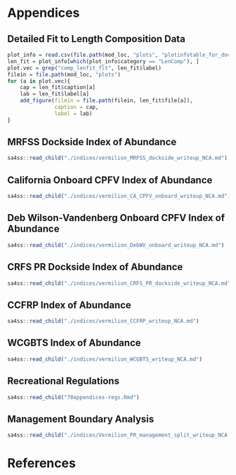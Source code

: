 \newpage

# Appendices{-}

\renewcommand{\thesubsection}{Appendix \Alph{subsection}}


## Detailed Fit to Length Composition Data{#append-fit} 
\renewcommand{\thepage}{A\arabic{page}}
\renewcommand{\thefigure}{A\arabic{figure}}
\renewcommand{\thetable}{A\arabic{table}}
\setcounter{page}{1}
\setcounter{figure}{0}
\setcounter{table}{0}


```r
plot_info = read.csv(file.path(mod_loc, "plots", "plotinfotable_for_doc.csv"))
len_fit = plot_info[which(plot_info$category == "LenComp"), ]
plot.vec = grep("comp_lenfit_flt", len_fit$label)
filein = file.path(mod_loc, "plots")
for (a in plot.vec){
	cap = len_fit$caption[a]
	lab = len_fit$label[a]
	add_figure(filein = file.path(filein, len_fit$file[a]), 
			   caption = cap, 
			   label = lab)
}
```

\FloatBarrier



## MRFSS Dockside Index of Abundance {#mrfss-index}
\renewcommand{\thepage}{B\arabic{page}}
\renewcommand{\thefigure}{B\arabic{figure}}
\renewcommand{\thetable}{B\arabic{table}}
\setcounter{page}{1}
\setcounter{figure}{0}
\setcounter{table}{0}


```r
sa4ss::read_child("./indices/vermilion_MRFSS_dockside_writeup_NCA.md") 
```

\newpage

## California Onboard CPFV Index of Abundance {#cpfv-index}
\renewcommand{\thepage}{C\arabic{page}}
\renewcommand{\thefigure}{C\arabic{figure}}
\renewcommand{\thetable}{C\arabic{table}}
\setcounter{page}{1}
\setcounter{figure}{0}
\setcounter{table}{0}

```r
sa4ss::read_child("./indices/vermilion_CA_CPFV_onboard_writeup_NCA.md") 
``` 

\newpage


## Deb Wilson-Vandenberg Onboard CPFV Index of Abundance {#debwv-index}
\renewcommand{\thepage}{D\arabic{page}}
\renewcommand{\thefigure}{D\arabic{figure}}
\renewcommand{\thetable}{D\arabic{table}}
\setcounter{page}{1}
\setcounter{figure}{0}
\setcounter{table}{0}

```r
sa4ss::read_child("./indices/vermilion_DebWV_onboard_writeup_NCA.md") 
``` 

\newpage


## CRFS PR Dockside Index of Abundance {#pr-index}
\renewcommand{\thepage}{E\arabic{page}}
\renewcommand{\thefigure}{E\arabic{figure}}
\renewcommand{\thetable}{E\arabic{table}}
\setcounter{page}{1}
\setcounter{figure}{0}
\setcounter{table}{0}

```r
sa4ss::read_child("./indices/vermilion_CRFS_PR_dockside_writeup_NCA.md")
``` 

\newpage

## CCFRP Index of Abundance {#ccfrp-index}
\renewcommand{\thepage}{F\arabic{page}}
\renewcommand{\thefigure}{F\arabic{figure}}
\renewcommand{\thetable}{F\arabic{table}}
\setcounter{page}{1}
\setcounter{figure}{0}
\setcounter{table}{0}

```r
sa4ss::read_child("./indices/vermilion_CCFRP_writeup_NCA.md") 
``` 

\newpage

## WCGBTS Index of Abundance {#wcgbts-index}
\renewcommand{\thepage}{G\arabic{page}}
\renewcommand{\thefigure}{G\arabic{figure}}
\renewcommand{\thetable}{G\arabic{table}}
\setcounter{page}{1}
\setcounter{figure}{0}
\setcounter{table}{0}

```r
sa4ss::read_child("./indices/vermilion_WCGBTS_writeup_NCA.md")
``` 

\newpage

## Recreational Regulations {#regs-graphic}
\renewcommand{\thepage}{H\arabic{page}}
\renewcommand{\thefigure}{H\arabic{figure}}
\renewcommand{\thetable}{H\arabic{table}}
\setcounter{page}{1}
\setcounter{figure}{0}
\setcounter{table}{0}

```r
sa4ss::read_child("70appendices-regs.Rmd")
``` 

\newpage 

## Management Boundary Analysis
\renewcommand{\thepage}{I\arabic{page}}
\renewcommand{\thefigure}{I\arabic{figure}}
\renewcommand{\thetable}{I\arabic{table}}
\setcounter{page}{1}
\setcounter{figure}{0}
\setcounter{table}{0}

```r
sa4ss::read_child("./indices/Vermilion_PR_management_split_writeup_NCA.md")
``` 

\newpage

# References

